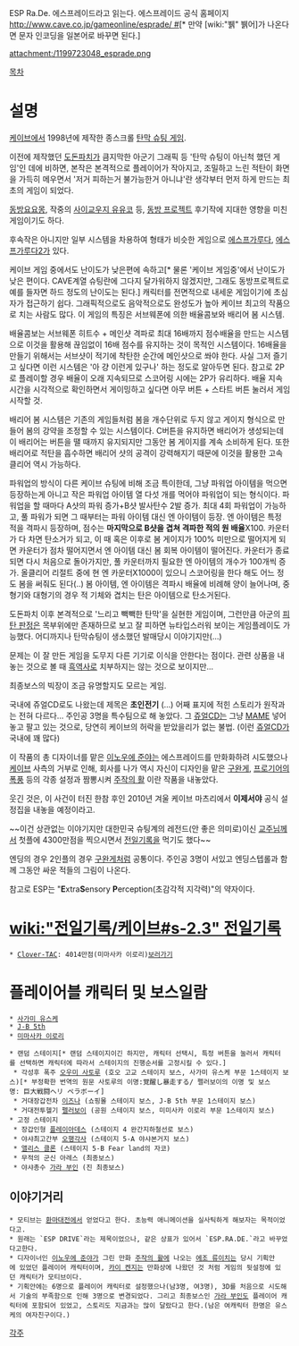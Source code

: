 ESP Ra.De. 에스프레이드라고 읽는다. 에스프레이드 공식 홈페이지 [[http://www.cave.co.jp/gameonline/esprade/ #]][* 만약 [wiki:"뷁" 뷁어]가 나온다면 문자 인코딩을 일본어로 바꾸면 된다.]

attachment:/1199723048_esprade.png

[[목차]]
= 설명 =
[[케이브]]에서 1998년에 제작한 종스크롤 [[탄막 슈팅 게임]].

이전에 제작했던 [[도돈파치]]가 큼지막한 아군기 그래픽 등 '탄막 슈팅이 아닌척 했던 게임'인 데에 비하면, 본작은 본격적으로 플레이어가 작아지고, 조밀하고 느린 적탄이 화면을 가득히 메우면서 '저거 피하는거 불가능한거 아니냐'란 생각부터 먼저 하게 만드는 최초의 게임이 되었다. 

[[동방요요몽]], 작중의 [[사이교우지 유유코]] 등, [[동방 프로젝트]] 후기작에 지대한 영향을 미친 게임이기도 하다.

후속작은 아니지만 일부 시스템을 차용하여 형태가 비슷한 게임으로 [[에스프가루다]], [[에스프가루다2]]가 있다.

케이브 게임 중에서도 난이도가 낮은편에 속하고[* 물론 '케이브 게임중'에서 난이도가 낮은 편이다. CAVE계열 슈팅란에 그다지 달가워하지 않겠지만, 그래도 동방프로젝트로 예를 들자면 하드 정도의 난이도는 된다.] 캐릭터를 전면적으로 내세운 게임이기에 초심자가 접근하기 쉽다. 그래픽적으로도 음악적으로도 완성도가 높아 케이브 최고의 작품으로 치는 사람도 많다. 이 게임의 특징은 서브웨폰에 의한 배율콤보와 배리어 봄 시스템.

배율콤보는 서브웨폰 히트수 + 메인샷 격파로 최대 16배까지 점수배율을 만드는 시스템으로 이것을 활용해 끊임없이 16배 점수를 유지하는 것이 목적인 시스템이다. 16배율을 만들기 위해서는 서브샷이 적기에 착탄한 순간에 메인샷으로 쏴야 한다. 사실 그저 즐기고 싶다면 이런 시스템은 '아 걍 이런게 있구나' 하는 정도로 알아두면 된다. 참고로 2P로 플레이할 경우 배율이 오래 지속되므로 스코어링 시에는 2P가 유리하다. 배율 지속 시간을 시각적으로 확인하면서 게이밍하고 싶다면 아무 버튼 + 스타트 버튼 눌러서 게임 시작할 것. 

배리어 봄 시스템은 기존의 게임들처럼 봄을 개수단위로 두지 않고 게이지 형식으로 만들어 봄의 강약을 조정할 수 있는 시스템이다. C버튼을 유지하면 배리어가 생성되는데 이 배리어는 버튼을 땔 때까지 유지되지만 그동안 봄 게이지를 계속 소비하게 된다. 또한 배리어로 적탄을 흡수하면 배리어 샷의 공격이 강력해지기 때문에 이것을 활용한 고속 클리어 역시 가능하다.

파워업의 방식이 다른 케이브 슈팅에 비해 조금 특이한데, 그냥 파워업 아이템을 먹으면 등장하는게 아니고 작은 파워업 아이템 열 다섯 개를 먹어야 파워업이 되는 형식이다. 파워업을 할 때마다 A샷의 파워 증가+B샷 발사탄수 2발 증가. 최대 4회 파워업이 가능하고, 풀 파워가 되면 그 때부터는 파워 아이템 대신 엔 아이템이 등장.
엔 아이템은 특정 적을 격파시 등장하며, 점수는 '''마지막으로 B샷을 겹쳐 격파한 적의 원 배율'''X100. 카운터가 다 차면 탄소거가 되고, 이 때 혹은 이후로 봄 게이지가 100% 미만으로 떨어지게 되면 카운터가 점차 떨어지면서 엔 아이템 대신 봄 회복 아이템이 떨어진다. 카운터가 종료되면 다시 처음으로 돌아가지만, 풀 카운터까지 필요한 엔 아이템의 개수가 100개씩 증가. 올클리어 리절트 중에 현 엔 카운터X1000이 있으니 스코어링을 한다 해도 어느 정도 봄을 써줘도 된다(..)
봄 아이템, 엔 아이템은 격파시 배율에 비례해 양이 늘어나며, 중형기와 대형기의 경우 적 기체와 겹치는 탄은 아이템으로 탄소거된다.

도돈파치 이후 본격적으로 '느리고 빽빽한 탄막'을 실현한 게임이며, 그런만큼 아군의 [[피탄 판정]]은 목부위에만 존재하므로 보고 잘 피하면 뉴타입스러워 보이는 게임플레이도 가능했다. 어디까지나 탄막슈팅이 생소했던 발매당시 이야기지만(...)

문제는 이 잘 만든 게임을 도무지 다른 기기로 이식을 안한다는 점이다. 관련 상품을 내놓는 것으로 볼 때 [[흑역사]]로 치부하지는 않는 것으로 보이지만...

최종보스의 빅장이 조금 유명할지도 모르는 게임. 

국내에 쥬얼CD로도 나왔는데 제목은 '''초인전기''' (...) 어째 표지에 적힌 스토리가 원작과는 전혀 다르다... 주인공 3명을 특수팀으로 해 놓았다. 그 [[쥬얼CD]]는 그냥 [[MAME]] 넣어놓고 팔고 있는 것으로, 당연히 케이브의 허락을 받았을리가 없는 불법. (이런 [[쥬얼CD]]가 국내에 꽤 많다)

이 작품의 총 디자이너를 맡은 [[이노우에 준야]]는 에스프레이드를 만화화하려 시도했으나 [[케이브]] 사측의 거부로 인해, 회사를 나가 역시 자신이 디자인을 맡은 [[구완게]], [[프로기어의 폭풍]] 등의 각종 설정과 짬뽕시켜 [[주작의 활]] 이란 작품을 내놓았다.

웃긴 것은, 이 사건이 터진 한참 후인 2010년 겨울 케이브 마츠리에서 '''이제서야''' 공식 설정집을 내놓을 예정이라고.

~~이건 상관없는 이야기지만 대한민국 슈팅계의 레전드(안 좋은 의미로)이신 [[교주]]님께서 첫플에 4300만점을 찍으시면서 [[전일]]기록을 먹기도 했다~~

엔딩의 경우 2인플의 경우 [[구완게]]처럼 공통이다. 주인공 3명이 서있고 엔딩스텝롤과 함께 그동안 싸운 적들의 그림이 나온다.

참고로 ESP는 "'''E'''xtra'''S'''ensory '''P'''erception(초감각적 지각력)"의 약자이다.

= [[wiki:"전일기록/케이브#s-2.3" 전일기록]] =
 * [[Clover-TAC]]: 4014만점(미마사카 이로리)[http://www.youtube.com/watch?v=8YA5NGijNlo 보러가기]

= 플레이어블 캐릭터 및 보스일람 =
 * [[사가미 유스케]]
 * [[J-B 5th]]
 * [[미마사카 이로리]]

 * 랜덤 스테이지[* 랜덤 스테이지이긴 하지만, 캐릭터 선택시, 특정 버튼을 눌러서 캐릭터를 선택하면 캐릭터에 따라서 스테이지의 진행순서를 고정시킬 수 있다.]
  * 각성후 폭주 [[오우미 사토루]] (호오 고교 스테이지 보스, 사가미 유스케 부문 1스테이지 보스)[* 부정확한 번역의 원문 사토루의 이명:覚醒し暴走する/ 펠러보이의 이명 및 보스명: 巨大戦闘ヘリ ペラボーイ]
  * 거대장갑전차 [[이즈나]] (쇼핑몰 스테이지 보스, J-B 5th 부문 1스테이지 보스)
  * 거대전투헬기 [[펠러보이]] (공원 스테이지 보스, 미미사카 이로리 부문 1스테이지 보스)
 * 고정 스테이지
  * 장갑인형 [[플레이아데스]] (스테이지 4 완간지하철선로 보스)
  * 야샤최고간부 [[오행각사]] (스테이지 5-A 야샤본거지 보스)
  * [[앨리스 클론]] (스테이지 5-B Fear land의 자코)
  * 무적의 군신 아레스 (최종보스)
  * 야샤총수 [[가라 부인]] (진 최종보스)

== 이야기거리 ==
 * 모티브는 [[환마대전]]에서 얻었다고 한다. 초능력 애니메이션을 실사틱하게 해보자는 목적이었다고.
 * 원래는 `ESP DRIVE`라는 제목이었으나, 같은 상표가 있어서 `ESP.RA.DE.`라고 바꾸었다고한다.
 * 디자이너인 [[이노우에 준야]]가 그린 만화 [[주작의 활]]에 나오는 [[에조 류이치]]는 당시 기획안에 있었던 플레이어 캐릭터이며, [[카이 켄지]]는 만화상에 나왔던 것 처럼 게임의 뒷설정에 있던 캐릭터가 모티브이다.
 * 기획안에는 6명으로 플레이어 캐릭터로 설정했으나(남3명, 여3명), 3D를 처음으로 시도해서 기술의 부족함으로 인해 3명으로 변경되었다. 그리고 최종보스인 [[가라 부인]]도 플레이어 캐릭터에 포함되어 있었고, 스토리도 지금과는 많이 달랐다고 한다.(남은 여캐릭터 한명은 유스케의 여자친구이다.)

[[각주]]
